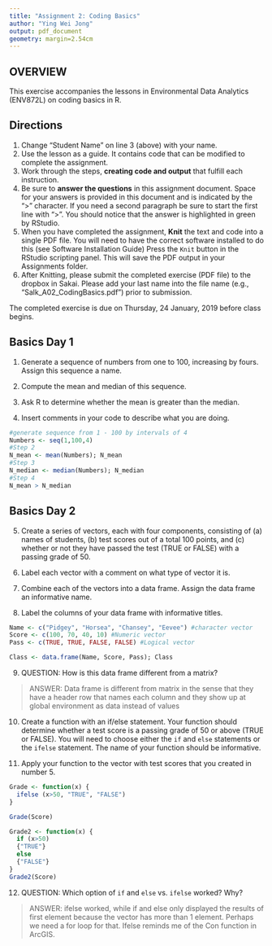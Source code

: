```yaml
---
title: "Assignment 2: Coding Basics"
author: "Ying Wei Jong"
output: pdf_document
geometry: margin=2.54cm
---
```


## OVERVIEW

This exercise accompanies the lessons in Environmental Data Analytics (ENV872L) on coding basics in R. 

## Directions
1. Change "Student Name" on line 3 (above) with your name.
2. Use the lesson as a guide. It contains code that can be modified to complete the assignment.
3. Work through the steps, **creating code and output** that fulfill each instruction.
4. Be sure to **answer the questions** in this assignment document.
Space for your answers is provided in this document and is indicated by the ">" character.
If you need a second paragraph be sure to start the first line with ">".
You should notice that the answer is highlighted in green by RStudio. 
6. When you have completed the assignment, **Knit** the text and code into a single PDF file.
You will need to have the correct software installed to do this (see Software Installation Guide)
Press the `Knit` button in the RStudio scripting panel.
This will save the PDF output in your Assignments folder.
8. After Knitting, please submit the completed exercise (PDF file) to the dropbox in Sakai. Please add your last name into the file name (e.g., "Salk_A02_CodingBasics.pdf") prior to submission.

The completed exercise is due on Thursday, 24 January, 2019 before class begins.

## Basics Day 1

1. Generate a sequence of numbers from one to 100, increasing by fours. Assign this sequence a name. 

2. Compute the mean and median of this sequence. 

3. Ask R to determine whether the mean is greater than the median. 

4. Insert comments in your code to describe what you are doing.

```r
#generate sequence from 1 - 100 by intervals of 4
Numbers <- seq(1,100,4)
#Step 2
N_mean <- mean(Numbers); N_mean
#Step 3
N_median <- median(Numbers); N_median
#Step 4
N_mean > N_median

```

## Basics Day 2

5. Create a series of vectors, each with four components, consisting of (a) names of students, (b) test scores out of a total 100 points, and (c) whether or not they have passed the test (TRUE or FALSE) with a passing grade of 50.

6. Label each vector with a comment on what type of vector it is.

7. Combine each of the vectors into a data frame. Assign the data frame an informative name.

8. Label the columns of your data frame with informative titles.

```r
Name <- c("Pidgey", "Horsea", "Chansey", "Eevee") #character vector
Score <- c(100, 70, 40, 10) #Numeric vector
Pass <- c(TRUE, TRUE, FALSE, FALSE) #Logical vector

Class <- data.frame(Name, Score, Pass); Class

```

9. QUESTION: How is this data frame different from a matrix?

> ANSWER: Data frame is different from matrix in the sense that they have a header row that names each column and they show up at global environment as data instead of values

10. Create a function with an if/else statement. Your function should determine whether a test score is a passing grade of 50 or above (TRUE or FALSE). You will need to choose either the `if` and `else` statements or the `ifelse` statement. The name of your function should be informative.

11. Apply your function to the vector with test scores that you created in number 5. 

```r
Grade <- function(x) {
  ifelse (x>50, "TRUE", "FALSE")
}

Grade(Score)

Grade2 <- function(x) {
  if (x>50)
  {"TRUE"}
  else
  {"FALSE"}  
}
Grade2(Score)
```

12. QUESTION: Which option of `if` and `else` vs. `ifelse` worked? Why?

> ANSWER: ifelse worked, while if and else only displayed the results of first element because the vector has more than 1 element. Perhaps we need a for loop for that. Ifelse reminds me of the Con function in ArcGIS.
